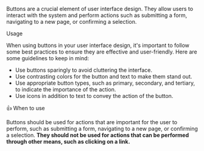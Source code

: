 
<Title>Button</Title>

Buttons are a crucial element of user interface design.
They allow users to interact with the system and perform actions such as submitting a form, navigating to a new page, or confirming a selection.

<Subtitle>Usage</Subtitle>

When using buttons in your user interface design, it's important to follow some best practices to ensure they are effective and user-friendly. Here are some guidelines to keep in mind:

- Use buttons sparingly to avoid cluttering the interface.
- Use contrasting colors for the button and text to make them stand out.
- Use appropriate button types, such as primary, secondary, and tertiary, to indicate the importance of the action.
- Use icons in addition to text to convey the action of the button.

<Subtitle> 👍 When to use</Subtitle>

Buttons should be used for actions that are important for the user to perform, such as submitting a form, navigating to a new page, or confirming a selection.
**They should not be used for actions that can be performed through other means, such as clicking on a link.**

<Title>Properties</Title>

<ArgTypes of="bq-button" />
